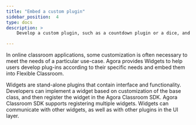 ```yaml
---
title: "Embed a custom plugin"
sidebar_position:  4
type: docs
description: >
    Develop a custom plugin, such as a countdown plugin or a dice, and embed the plugin in the flexible classroom

---
```




In online classroom applications, some customization is often necessary to meet the needs of a particular use-case. Agora provides Widgets to help users develop plug-ins according to their specific needs and embed them into Flexible Classroom.

Widgets are stand-alone plugins that contain interface and functionality. Developers can implement a widget based on customization of the base class, and then register the widget in the Agora Classroom SDK. Agora Classroom SDK supports registering multiple widgets. Widgets can communicate with other widgets, as well as with other plugins in the UI layer.

<EmbedPlugin />